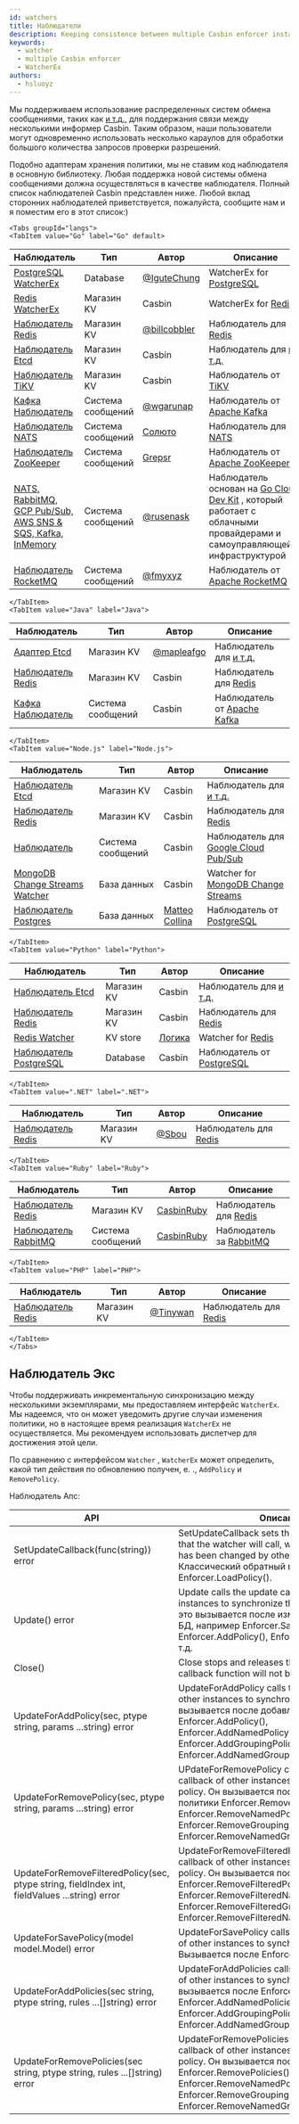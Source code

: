 ```yaml
---
id: watchers
title: Наблюдатели
description: Keeping consistence between multiple Casbin enforcer instances
keywords:
  - watcher
  - multiple Casbin enforcer
  - WatcherEx
authors:
  - hsluoyz
---
```




Мы поддерживаем использование распределенных систем обмена сообщениями, таких как [и т.д.,](https://github.com/coreos/etcd) для поддержания связи между несколькими информер Casbin. Таким образом, наши пользователи могут одновременно использовать несколько караулов для обработки большого количества запросов проверки разрешений.

Подобно адаптерам хранения политики, мы не ставим код наблюдателя в основную библиотеку. Любая поддержка новой системы обмена сообщениями должна осуществляться в качестве наблюдателя. Полный список наблюдателей Casbin представлен ниже. Любой вклад сторонних наблюдателей приветствуется, пожалуйста, сообщите нам и я поместим его в этот список:)

```mdx-code-block
<Tabs groupId="langs">
<TabItem value="Go" label="Go" default>
```

| Наблюдатель                                                                                                        | Тип               | Автор                                          | Описание                                                                                                                                        |
| ------------------------------------------------------------------------------------------------------------------ | ----------------- | ---------------------------------------------- | ----------------------------------------------------------------------------------------------------------------------------------------------- |
| [PostgreSQL WatcherEx](https://github.com/IguteChung/casbin-psql-watcher)                                          | Database          | [@IguteChung](https://github.com/IguteChung)   | WatcherEx for [PostgreSQL](https://www.postgresql.org/)                                                                                         |
| [Redis WatcherEx](https://github.com/casbin/redis-watcher)                                                         | Магазин KV        | Casbin                                         | WatcherEx for [Redis](http://redis.io/)                                                                                                         |
| [Наблюдатель Redis](https://github.com/billcobbler/casbin-redis-watcher)                                           | Магазин KV        | [@billcobbler](https://github.com/billcobbler) | Наблюдатель для [Redis](http://redis.io/)                                                                                                       |
| [Наблюдатель Etcd](https://github.com/casbin/etcd-watcher)                                                         | Магазин KV        | Casbin                                         | Наблюдатель для [и т.д.](https://github.com/coreos/etcd)                                                                                        |
| [Наблюдатель TiKV](https://github.com/casbin/tikv-watcher)                                                         | Магазин KV        | Casbin                                         | Наблюдатель от [TiKV](https://github.com/tikv/tikv)                                                                                             |
| [Кафка Наблюдатель](https://github.com/wgarunap/casbin-kafka-watcher)                                              | Система сообщений | [@wgarunap](https://github.com/wgarunap)       | Наблюдатель от [Apache Kafka](https://kafka.apache.org/)                                                                                        |
| [Наблюдатель NATS](https://github.com/Soluto/casbin-nats-watcher)                                                  | Система сообщений | [Солюто](https://github.com/Soluto)            | Наблюдатель для [NATS](https://nats.io/)                                                                                                        |
| [Наблюдатель ZooKeeper](https://github.com/grepsr/casbin-zk-watcher)                                               | Система сообщений | [Grepsr](https://github.com/grepsr)            | Наблюдатель от [Apache ZooKeeper](https://zookeeper.apache.org/)                                                                                |
| [NATS, RabbitMQ, GCP Pub/Sub, AWS SNS & SQS, Kafka, InMemory](https://github.com/rusenask/casbin-go-cloud-watcher) | Система сообщений | [@rusenask](https://github.com/rusenask/)      | Наблюдатель основан на [Go Cloud Dev Kit](https://gocloud.dev/) , который работает с облачными провайдерами и самоуправляющейся инфраструктурой |
| [Наблюдатель RocketMQ](https://github.com/fmyxyz/casbin-rocketmq-watcher)                                          | Система сообщений | [@fmyxyz](https://github.com/fmyxyz)           | Наблюдатель от [Apache RocketMQ](https://rocketmq.apache.org/)                                                                                  |

```mdx-code-block
</TabItem>
<TabItem value="Java" label="Java">
```

| Наблюдатель                                                   | Тип               | Автор                                      | Описание                                                 |
| ------------------------------------------------------------- | ----------------- | ------------------------------------------ | -------------------------------------------------------- |
| [Адаптер Etcd](https://github.com/mapleafgo/jcasbin-extra)    | Магазин KV        | [@mapleafgo](https://github.com/mapleafgo) | Наблюдатель для [и т.д.](https://github.com/coreos/etcd) |
| [Наблюдатель Redis](https://github.com/jcasbin/redis-watcher) | Магазин KV        | Casbin                                     | Наблюдатель для [Redis](http://redis.io/)                |
| [Кафка Наблюдатель](https://github.com/jcasbin/kafka-watcher) | Система сообщений | Casbin                                     | Наблюдатель от [Apache Kafka](https://kafka.apache.org/) |

```mdx-code-block
</TabItem>
<TabItem value="Node.js" label="Node.js">
```

| Наблюдатель                                                                                 | Тип               | Автор                                          | Описание                                                                                 |
| ------------------------------------------------------------------------------------------- | ----------------- | ---------------------------------------------- | ---------------------------------------------------------------------------------------- |
| [Наблюдатель Etcd](https://github.com/node-casbin/etcd-watcher)                             | Магазин KV        | Casbin                                         | Наблюдатель для [и т.д.](https://github.com/coreos/etcd)                                 |
| [Наблюдатель Redis](https://github.com/node-casbin/redis-watcher)                           | Магазин KV        | Casbin                                         | Наблюдатель для [Redis](http://redis.io/)                                                |
| [Наблюдатель](https://github.com/node-casbin/pubsub-watcher)                                | Система сообщений | Casbin                                         | Наблюдатель для [Google Cloud Pub/Sub](https://cloud.google.com/pubsub/docs)             |
| [MongoDB Change Streams Watcher](https://github.com/node-casbin/mongo-changestream-watcher) | База данных       | Casbin                                         | Watcher for [MongoDB Change Streams](https://www.mongodb.com/docs/manual/changeStreams/) |
| [Наблюдатель Postgres](https://github.com/mcollina/casbin-pg-watcher)                       | База данных       | [Matteo Collina](https://github.com/mcollina/) | Наблюдатель от [PostgreSQL](https://www.postgresql.org/)                                 |

```mdx-code-block
</TabItem>
<TabItem value="Python" label="Python">
```

| Наблюдатель                                                                 | Тип        | Автор                                     | Описание                                                 |
| --------------------------------------------------------------------------- | ---------- | ----------------------------------------- | -------------------------------------------------------- |
| [Наблюдатель Etcd](https://github.com/pycasbin/etcd-watcher)                | Магазин KV | Casbin                                    | Наблюдатель для [и т.д.](https://github.com/coreos/etcd) |
| [Наблюдатель Redis](https://github.com/pycasbin/redis-watcher)              | Магазин KV | Casbin                                    | Наблюдатель для [Redis](http://redis.io/)                |
| [Redis Watcher](https://github.com/ScienceLogic/flask-casbin-redis-watcher) | KV store   | [Логика](https://github.com/ScienceLogic) | Watcher for [Redis](http://redis.io/)                    |
| [Наблюдатель PostgreSQL](https://github.com/pycasbin/postgresql-watcher)    | Database   | Casbin                                    | Наблюдатель от [PostgreSQL](https://www.postgresql.org/) |

```mdx-code-block
</TabItem>
<TabItem value=".NET" label=".NET">
```

| Наблюдатель                                                           | Тип        | Автор                            | Описание                                  |
| --------------------------------------------------------------------- | ---------- | -------------------------------- | ----------------------------------------- |
| [Наблюдатель Redis](https://github.com/Sbou/Casbin.NET-Redis-Watcher) | Магазин KV | [@Sbou](https://github.com/Sbou) | Наблюдатель для [Redis](http://redis.io/) |

```mdx-code-block
</TabItem>
<TabItem value="Ruby" label="Ruby">
```

| Наблюдатель                                                                        | Тип               | Автор                                       | Описание                                             |
| ---------------------------------------------------------------------------------- | ----------------- | ------------------------------------------- | ---------------------------------------------------- |
| [Наблюдатель Redis](https://github.com/CasbinRuby/casbin-ruby-redis-watcher)       | Магазин KV        | [CasbinRuby](https://github.com/CasbinRuby) | Наблюдатель для [Redis](http://redis.io/)            |
| [Наблюдатель RabbitMQ](https://github.com/CasbinRuby/casbin-ruby-rabbitmq-watcher) | Система сообщений | [CasbinRuby](https://github.com/CasbinRuby) | Наблюдатель за [RabbitMQ](https://www.rabbitmq.com/) |

```mdx-code-block
</TabItem>
<TabItem value="PHP" label="PHP">
```

| Наблюдатель                                                          | Тип        | Автор                                  | Описание                                  |
| -------------------------------------------------------------------- | ---------- | -------------------------------------- | ----------------------------------------- |
| [Наблюдатель Redis](https://github.com/php-casbin/webman-permission) | Магазин KV | [@Tinywan](https://github.com/Tinywan) | Наблюдатель для [Redis](http://redis.io/) |

```mdx-code-block
</TabItem>
</Tabs>
```

## Наблюдатель Экс

Чтобы поддерживать инкрементальную синхронизацию между несколькими экземплярами, мы предоставляем интерфейс `WatcherEx`. Мы надеемся, что он может уведомить другие случаи изменения политики, но в настоящее время реализация `WatcherEx` не осуществляется. Мы рекомендуем использовать диспетчер для достижения этой цели.

По сравнению с интерфейсом `Watcher` , `WatcherEx` может определить, какой тип действия по обновлению получен, e. ., `AddPolicy` и `RemovePolicy`.

Наблюдатель Апс:

| API                                                                                           | Описание                                                                                                                                                                                                                                                                                   |
| --------------------------------------------------------------------------------------------- | ------------------------------------------------------------------------------------------------------------------------------------------------------------------------------------------------------------------------------------------------------------------------------------------ |
| SetUpdateCallback(func(string)) error                                                         | SetUpdateCallback sets the callback function that the watcher will call, when the policy in DB has been changed by other instances. Классический обратный вызов Enforcer.LoadPolicy().                                                                                                     |
| Update() error                                                                                | Update calls the update callback of other instances to synchronize their policy. Обычно это вызывается после изменения политики в БД, например Enforcer.SavePolicy(), Enforcer.AddPolicy(), Enforcer.RemovePolicy() и т.д.                                                                 |
| Close()                                                                                       | Close stops and releases the watcher, the callback function will not be called any more.                                                                                                                                                                                                   |
| UpdateForAddPolicy(sec, ptype string, params ...string) error                                 | UpdateForAddPolicy calls the update callback of other instances to synchronize their policy. Он вызывается после добавления политики через Enforcer.AddPolicy(), Enforcer.AddNamedPolicy(), Enforcer.AddGroupingPolicy() и Enforcer.AddNamedGroupingPolicy().                              |
| UpdateForRemovePolicy(sec, ptype string, params ...string) error                              | UPdateForRemovePolicy calls the update callback of other instances to synchronize their policy. Он вызывается после удаления политики Enforcer.RemovePolicy(), Enforcer.RemoveNamedPolicy(), Enforcer.RemoveGroupingPolicy() и Enforcer.RemoveNamedGroupingPolicy().                       |
| UpdateForRemoveFilteredPolicy(sec, ptype string, fieldIndex int, fieldValues ...string) error | UpdateForRemoveFilteredPolicy calls the update callback of other instances to synchronize their policy. Он вызывается после Enforcer.RemoveFilteredPolicy(), Enforcer.RemoveFilteredNamedPolicy(), Enforcer.RemoveFilteredGroupingPolicy() и Enforcer.RemoveFilteredNamedGroupingPolicy(). |
| UpdateForSavePolicy(model model.Model) error                                                  | UpdateForSavePolicy calls the update callback of other instances to synchronize their policy. Вызывается после Enforcer.SavePolicy()                                                                                                                                                       |
| UpdateForAddPolicies(sec string, ptype string, rules ...[]string) error                       | UpdateForAddPolicies calls the update callback of other instances to synchronize their policy. Он вызывается после Enforcer.AddPolicies(), Enforcer.AddNamedPolicies(), Enforcer.AddGroupingPolicies() и Enforcer.AddNamedGroupingPolicies().                                              |
| UpdateForRemovePolicies(sec string, ptype string, rules ...[]string) error                    | UpdateForRemovePolicies calls the update callback of other instances to synchronize their policy. Он вызывается после Enforcer.RemovePolicies(), Enforcer.RemoveNamedPolicies(), Enforcer.RemoveGroupingPolicies() и Enforcer.RemoveNamedGroupingPolicies().                               |
